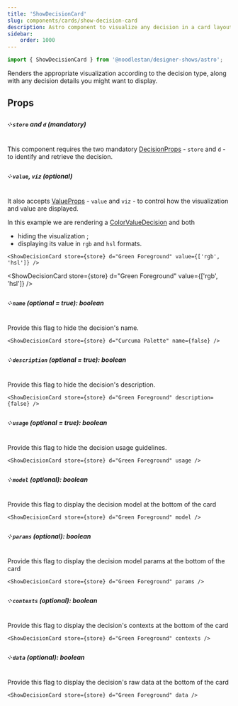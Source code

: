 ```yaml
---
title: 'ShowDecisionCard'
slug: components/cards/show-decision-card
description: Astro component to visualize any decision in a card layout, along with its details.
sidebar:
    order: 1000
---
```





```ts
import { ShowDecisionCard } from '@noodlestan/designer-shows/astro';
```

Renders the appropriate visualization according to the decision type, along with any
decision details you might want to display.

<ShowDecisionCard store={store} d="Green Foreground" />

## Props

##### ༶ `store` and `d` (mandatory)

This component requires the two mandatory [DecisionProps](/components/astro/props) - `store`
and `d` - to identify and retrieve the decision.

##### ༶ `value`, `viz` (optional)

It also accepts [ValueProps](/components/astro/props#valueprops) - `value`
and `viz` - to control how the visualization and value are displayed.

In this example we are rendering a [ColorValueDecision](/decision-models/color-value)
and both

-   hiding the visualization ;
-   displaying its value in `rgb` and `hsl` formats.

```mdx
<ShowDecisionCard store={store} d="Green Foreground" value={['rgb', 'hsl']} />
```

<ShowDecisionCard store={store} d="Green Foreground" value={['rgb', 'hsl']} />

##### ༶ `name` (optional = true): boolean

Provide this flag to hide the decision's name.

```mdx
<ShowDecisionCard store={store} d="Curcuma Palette" name={false} />
```

<ShowDecisionCard store={store} d="Curcuma Palette" name={false} />

##### ༶ `description` (optional = true): boolean

Provide this flag to hide the decision's description.

```mdx
<ShowDecisionCard store={store} d="Green Foreground" description={false} />
```

<ShowDecisionCard store={store} d="Green Foreground" description={false} />

##### ༶ `usage` (optional = true): boolean

Provide this flag to hide the decision usage guidelines.

```mdx
<ShowDecisionCard store={store} d="Green Foreground" usage />
```

<ShowDecisionCard store={store} d="Green Foreground" usage />

##### ༶ `model` (optional): boolean

Provide this flag to display the decision model at the bottom of the card

```mdx
<ShowDecisionCard store={store} d="Green Foreground" model />
```

<ShowDecisionCard store={store} d="Green Foreground" model />

##### ༶ `params` (optional): boolean

Provide this flag to display the decision model params at the bottom of the card

```mdx
<ShowDecisionCard store={store} d="Green Foreground" params />
```

<ShowDecisionCard store={store} d="Green Foreground" params />

##### ༶ `contexts` (optional): boolean

Provide this flag to display the decision's contexts at the bottom of the card

```mdx
<ShowDecisionCard store={store} d="Green Foreground" contexts />
```

<ShowDecisionCard store={store} d="Green Foreground" contexts />

##### ༶ `data` (optional): boolean

Provide this flag to display the decision's raw data at the bottom of the card

```mdx
<ShowDecisionCard store={store} d="Green Foreground" data />
```

<ShowDecisionCard store={store} d="Green Foreground" data />
